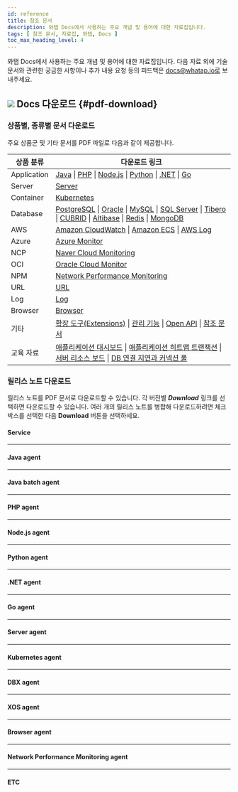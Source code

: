 ```yaml
---
id: reference
title: 참조 문서
description: 와탭 Docs에서 사용하는 주요 개념 및 용어에 대한 자료집입니다.
tags: [ 참조 문서, 자료집, 와탭, Docs ]
toc_max_heading_level: 4
---
```


와탭 Docs에서 사용하는 주요 개념 및 용어에 대한 자료집입니다. 다음 자료 외에 기술 문서와 관련한 궁금한 사항이나 추가 내용 요청 등의 피드백은 docs@whatap.io로 보내주세요.


<DocCardList/>

## ![](/img/ic-pdf-download.svg) Docs 다운로드 {#pdf-download}

### 상품별, 종류별 문서 다운로드

주요 상품군 및 기타 문서를 PDF 파일로 다음과 같이 제공합니다.

<div class='download-pdf'>

| 상품 분류 | 다운로드 링크 |
| -- | -- |
| Application | [Java](https://content.whatap.io/24/06/03/053020whatap-apm-java-monitoring.pdf) \| [PHP](https://content.whatap.io/24/06/03/053021whatap-apm-php-monitoring.pdf) \| [Node.js](https://content.whatap.io/24/06/03/053020whatap-apm-nodejs-monitoring.pdf) \| [Python](https://content.whatap.io/24/06/03/053021whatap-apm-python-monitoring.pdf) \| [.NET](https://content.whatap.io/24/06/03/053020whatap-apm-dotnet-monitoring.pdf) \| [Go](https://content.whatap.io/24/06/03/053020whatap-apm-go-monitoring.pdf) |
| Server | [Server](https://content.whatap.io/24/06/03/053024whatap-server-monitoring.pdf) |
| Container | [Kubernetes](https://content.whatap.io/24/06/03/053023whatap-kubernetes-monitoring.pdf) |
| Database | [PostgreSQL](https://content.whatap.io/24/06/03/053022whatap-db-postgresql-monitoring.pdf) \| [Oracle](https://content.whatap.io/24/06/03/053022whatap-db-oracle-monitoring.pdf) \| [MySQL](https://content.whatap.io/24/06/03/053022whatap-db-mysql-monitoring.pdf) \| [SQL Server](https://content.whatap.io/24/06/03/053022whatap-db-mssql-monitoring.pdf) \| [Tibero](https://content.whatap.io/24/06/03/053023whatap-db-tibero-monitoring.pdf) \| [CUBRID](https://content.whatap.io/24/06/03/053022whatap-db-cubrid-monitoring.pdf) \| [Altibase](https://content.whatap.io/24/06/03/053021whatap-db-altibase-monitoring.pdf) \| [Redis](https://content.whatap.io/24/06/03/053023whatap-db-redis-monitoring.pdf) \| [MongoDB](https://content.whatap.io/24/06/03/053022whatap-db-mongodb-monitoring.pdf) |
| AWS | [Amazon CloudWatch](https://content.whatap.io/24/06/03/053019whatap-amazon-cloudwatch.pdf) \| [Amazon ECS](https://content.whatap.io/24/06/03/053019whatap-amazon-ecs.pdf) \| [AWS Log](https://content.whatap.io/24/06/03/053021whatap-aws-log-monitoring.pdf) |
| Azure | [Azure Monitor](https://content.whatap.io/24/06/03/053021whatap-azure.pdf) | 
| NCP | [Naver Cloud Monitoring](https://content.whatap.io/24/06/03/053023whatap-ncloud.pdf) |
| OCI | [Oracle Cloud Monitor](https://content.whatap.io/24/06/03/053023whatap-oracle-cloud.pdf) |
| NPM | [Network Performance Monitoring](https://content.whatap.io/24/06/03/053023whatap-network-performance-monitoring.pdf) |
| URL | [URL](https://content.whatap.io/24/06/03/053024whatap-url-monitoring.pdf) |
| Log | [Log](https://content.whatap.io/24/06/03/053023whatap-log-monitoring.pdf) |
| Browser | [Browser](https://content.whatap.io/24/06/03/053021whatap-browser-monitoring.pdf) |
| 기타 | [확장 도구(Extensions)](https://content.whatap.io/24/06/03/053023whatap-extensions.pdf) \| [관리 기능](https://content.whatap.io/24/06/03/053023whatap-manage.pdf) \| [Open API](https://content.whatap.io/24/05/03/033451whatap-open-api.pdf) \| [참조 문서](https://content.whatap.io/24/06/04/045333whatap-reference.pdf) |
| 교육 자료 | [애플리케이션 대시보드](https://content.whatap.io/24/02/01/052908whatap-best-practice-guides-about-apm-dashboard.pdf) \| [애플리케이션 히트맵 트랜잭션](https://content.whatap.io/24/02/01/052909whatap-best-practice-guides-about-apm-hitmap-class.pdf) \| [서버 리소스 보드](https://content.whatap.io/24/02/01/052909whatap-best-practice-guides-about-server-dashboard.pdf) \| [DB 연결 지연과 커넥션 풀](https://content.whatap.io/24/02/01/052909whatap-best-practice-guides-about-apm-dbc.pdf) |

</div>


<div class='download-release-notes'>

### 릴리스 노트 다운로드

릴리스 노트를 PDF 문서로 다운로드할 수 있습니다. 각 버전별 ***Download*** 링크를 선택하면 다운로드할 수 있습니다. 여러 개의 릴리스 노트를 병합해 다운로드하려면 체크 박스를 선택한 다음 **Download** 버튼을 선택하세요.

#### Service

<PdfDownload typeName='service' pdfList={svList} />

<hr/>

#### Java agent

<PdfDownload typeName='java' pdfList={javaList} />

<hr/>

#### Java batch agent

<PdfDownload typeName='javabatch' pdfList={javaBatchList} />

<hr/>

#### PHP agent

<PdfDownload typeName='php' pdfList={phpList} />

<hr/>

#### Node.js agent

<PdfDownload typeName='nodejs' pdfList={nodejsList} />

<hr/>

#### Python agent

<PdfDownload typeName='python' pdfList={pyList} />

<hr/>

#### .NET agent

<PdfDownload typeName='dotnet' pdfList={dotnetList} />

<hr/>

#### Go agent

<PdfDownload typeName='go' pdfList={goList} />

<hr/>

#### Server agent

<PdfDownload typeName='server' pdfList={serverList} />

<hr/>

#### Kubernetes agent

<PdfDownload typeName='k8s' pdfList={k8sList} />

<hr/>

#### DBX agent

<PdfDownload typeName='dbx' pdfList={dbxList} />

<hr/>

#### XOS agent

<PdfDownload typeName='xos' pdfList={xosList} />

<hr/>

#### Browser agent

<PdfDownload typeName='browser' pdfList={browserList} />

<hr/>

#### Network Performance Monitoring agent

<PdfDownload typeName='npm' pdfList={npmList} />

<hr/>

#### ETC

<PdfDownload typeName='etc' pdfList={etcList} />

</div>